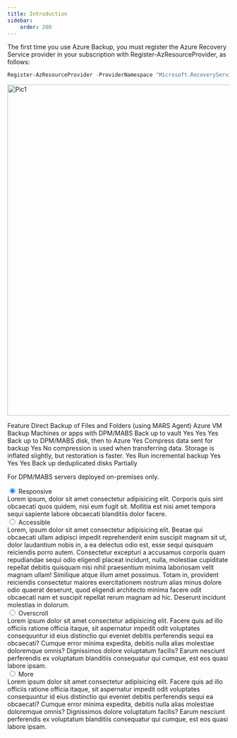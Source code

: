 ```yaml
---
title: Introduction
sidebar:
    order: 200
---
```


The first time you use Azure Backup, you must register the Azure Recovery Service provider in your subscription with Register-AzResourceProvider, as follows:

```powershell
Register-AzResourceProvider -ProviderNamespace "Microsoft.RecoveryServices"
```
<Image src={pic1} alt="Pic1" width="750" />

Feature	Direct Backup of Files and Folders (using MARS Agent)	Azure VM Backup	Machines or apps with DPM/MABS
Back up to vault	Yes	Yes	Yes
Back up to DPM/MABS disk, then to Azure			Yes
Compress data sent for backup	Yes	No compression is used when transferring data. Storage is inflated slightly, but restoration is faster.	Yes
Run incremental backup	Yes	Yes	Yes
Back up deduplicated disks			Partially

For DPM/MABS servers deployed on-premises only.

<section class="not-content tabbox">
    <input id="responsive" type="radio" name="grp" checked="checked" />
    <label for="responsive">Responsive</label>
    <article class="not-content">
        Lorem ipsum, dolor sit amet consectetur adipisicing elit. Corporis quis sint obcaecati quos quidem, nisi eum fugit sit. Mollitia est nisi amet tempora sequi sapiente labore obcaecati blanditiis dolor facere.
    </article>
    <input id="accessible" type="radio" name="grp" />
    <label for="accessible">Accessible</label>        
    <article class="not-content">
        Lorem, ipsum dolor sit amet consectetur adipisicing elit. Beatae qui obcaecati ullam adipisci impedit reprehenderit enim suscipit magnam sit ut, dolor laudantium nobis in, a ea delectus odio est, esse sequi quisquam reiciendis porro autem. Consectetur excepturi a accusamus corporis quam repudiandae sequi odio eligendi placeat incidunt, nulla, molestiae cupiditate repellat debitis quisquam nisi nihil praesentium minima laboriosam velit magnam ullam! Similique atque illum amet possimus. Totam in, provident reiciendis consectetur maiores exercitationem nostrum alias minus dolore odio quaerat deserunt, quod eligendi architecto minima facere odit obcaecati nam et suscipit repellat rerum magnam ad hic. Deserunt incidunt molestias in dolorum.
    </article>
    <input id="overscroll" type="radio" name="grp" />
    <label for="overscroll">Overscroll</label>        
    <article class="not-content">
        Lorem ipsum dolor sit amet consectetur adipisicing elit. Facere quis ad illo officiis ratione officia itaque, sit aspernatur impedit odit voluptates consequuntur id eius distinctio qui eveniet debitis perferendis sequi ea obcaecati? Cumque error minima expedita, debitis nulla alias molestiae doloremque omnis? Dignissimos dolore voluptatum facilis? Earum nesciunt perferendis ex voluptatum blanditiis consequatur qui cumque, est eos quasi labore ipsam.
    </article>
    <input id="more" type="radio" name="grp" />
    <label for="more">More</label>        
    <article class="not-content">
        Lorem ipsum dolor sit amet consectetur adipisicing elit. Facere quis ad illo officiis ratione officia itaque, sit aspernatur impedit odit voluptates consequuntur id eius distinctio qui eveniet debitis perferendis sequi ea obcaecati? Cumque error minima expedita, debitis nulla alias molestiae doloremque omnis? Dignissimos dolore voluptatum facilis? Earum nesciunt perferendis ex voluptatum blanditiis consequatur qui cumque, est eos quasi labore ipsam.
    </article>
</section>